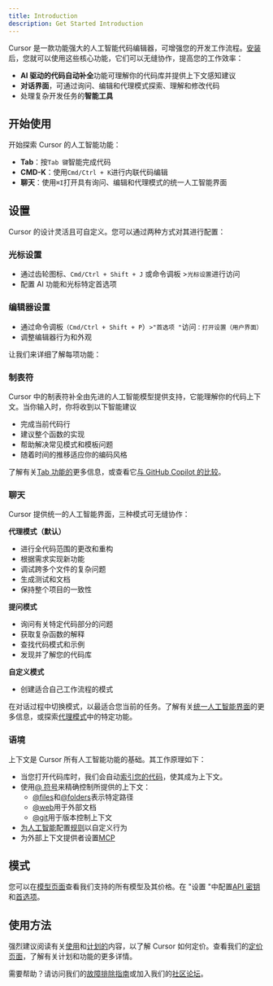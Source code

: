 ```yaml
---
title: Introduction
description: Get Started Introduction
---
```


 
Cursor 是一款功能强大的人工智能代码编辑器，可增强您的开发工作流程。[安装](https://docs.cursor.com/get-started/installation)后，您就可以使用这些核心功能，它们可以无缝协作，提高您的工作效率：

- **AI 驱动的代码自动补全**功能可理解你的代码库并提供上下文感知建议
- **对话界面**，可通过询问、编辑和代理模式探索、理解和修改代码
- 处理复杂开发任务的**智能工具**

## 开始使用

开始探索 Cursor 的人工智能功能：

- **Tab**：按`Tab 键`智能完成代码
- **CMD-K**：使用`Cmd/Ctrl + K`进行内联代码编辑
- **聊天**：使用`⌘I`打开具有询问、编辑和代理模式的统一人工智能界面

## 设置

Cursor 的设计灵活且可自定义。您可以通过两种方式对其进行配置：

### 光标设置

- 通过齿轮图标、`Cmd/Ctrl + Shift + J` 或命令调板 >`光标设置`进行访问
- 配置 AI 功能和光标特定首选项

### 编辑器设置

- 通过命令调板`（Cmd/Ctrl + Shift + P`）`>"首选项 "`访问`：打开设置（用户界面）`
- 调整编辑器行为和外观

让我们来详细了解每项功能：

### 制表符

Cursor 中的制表符补全由先进的人工智能模型提供支持，它能理解你的代码上下文。当你输入时，你将收到以下智能建议

- 完成当前代码行
- 建议整个函数的实现
- 帮助解决常见模式和模板问题
- 随着时间的推移适应你的编码风格

了解有关[Tab 功能的](https://docs.cursor.com/tab/overview)更多信息，或查看它[与 GitHub Copilot 的比较](https://docs.cursor.com/tab/from-gh-copilot)。

### 聊天

Cursor 提供统一的人工智能界面，三种模式可无缝协作：

**代理模式（默认）**

- 进行全代码范围的更改和重构
- 根据需求实现新功能
- 调试跨多个文件的复杂问题
- 生成测试和文档
- 保持整个项目的一致性

**提问模式**

- 询问有关特定代码部分的问题
- 获取复杂函数的解释
- 查找代码模式和示例
- 发现并了解您的代码库

**自定义模式**

- 创建适合自己工作流程的模式

在对话过程中切换模式，以最适合您当前的任务。了解有关[统一人工智能界面](https://docs.cursor.com/chat/overview)的更多信息，或探索[代理模式](https://docs.cursor.com/chat/overview)中的特定功能。

### 语境

上下文是 Cursor 所有人工智能功能的基础。其工作原理如下：

- 当您打开代码库时，我们会自动[索引您的代码](https://docs.cursor.com/context/codebase-indexing)，使其成为上下文。
- 使用[@ 符号](https://docs.cursor.com/context/@-symbols/overview)来精确控制所提供的上下文：
    - [@files](https://docs.cursor.com/context/@-symbols/@-files)和[@folders](https://docs.cursor.com/context/@-symbols/@-folders)表示特定路径
    - [@web](https://docs.cursor.com/context/@-symbols/@-web)用于外部文档
    - [@git](https://docs.cursor.com/context/@-symbols/@-git)用于版本控制上下文
- [为人工智能](https://docs.cursor.com/context/rules-for-ai)配置[规则](https://docs.cursor.com/context/rules-for-ai)以自定义行为
- 为外部上下文提供者设置[MCP](https://docs.cursor.com/context/model-context-protocol)

## 模式

您可以在[模型页面](https://docs.cursor.com/settings/models)查看我们支持的所有模型及其价格。在 "设置 "中配置[API 密钥](https://docs.cursor.com/settings/api-keys)和[首选项](https://docs.cursor.com/settings/preferences)。

## 使用方法

强烈建议阅读有关[使用](https://docs.cursor.com/account/plans-and-usage)和[计划的](https://docs.cursor.com/account/plans-and-usage)内容，以了解 Cursor 如何定价。查看我们的[定价页面](https://docs.cursor.com/account/pricing)，了解有关计划和功能的更多详情。

需要帮助？请访问我们的[故障排除指南](https://docs.cursor.com/troubleshooting/troubleshooting-guide)或加入我们的[社区论坛](https://discord.com/invite/cursor)。